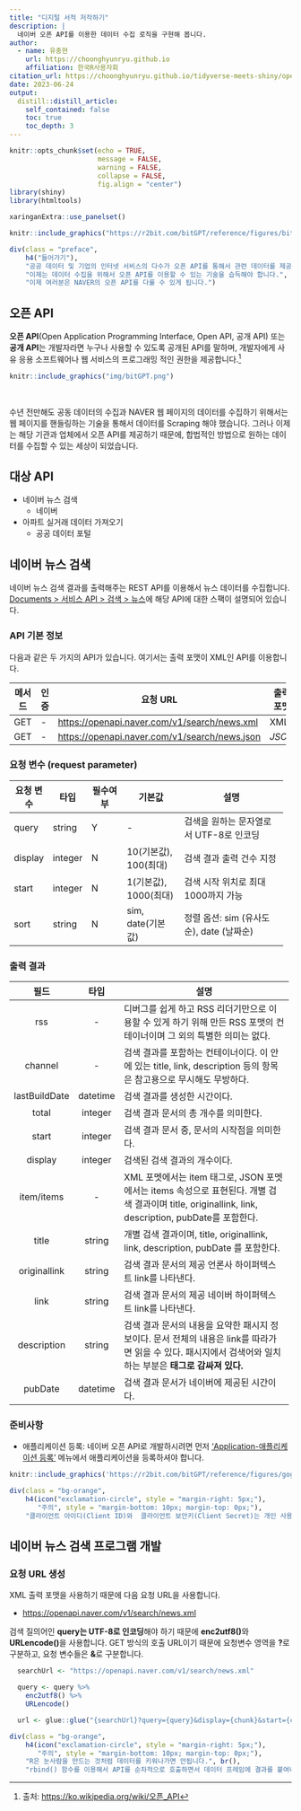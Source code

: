 ```yaml
---
title: "디지털 서적 저작하기"
description: |
  네이버 오픈 API를 이용한 데이터 수집 로직을 구현해 봅니다.  
author:
  - name: 유충현
    url: https://choonghyunryu.github.io
    affiliation: 한국R사용자회
citation_url: https://choonghyunryu.github.io/tidyverse-meets-shiny/open_api
date: 2023-06-24
output:
  distill::distill_article:
    self_contained: false  
    toc: true
    toc_depth: 3    
---
```


```r
knitr::opts_chunk$set(echo = TRUE, 
                      message = FALSE, 
                      warning = FALSE, 
                      collapse = FALSE,
                      fig.align = "center")
library(shiny)
library(htmltools)

xaringanExtra::use_panelset()
```

```r
knitr::include_graphics("https://r2bit.com/bitGPT/reference/figures/bitGPT.png")
```

```r
div(class = "preface", 
    h4("들어가기"),
    "공공 데이터 및 기업의 인터넷 서비스의 다수가 오픈 API를 통해서 관련 데이터를 제공합니다.", br(),
    "이제는 데이터 수집을 위해서 오픈 API를 이용할 수 있는 기술을 습득해야 합니다.", br(),
    "이제 여러분은 NAVER의 오픈 API를 다룰 수 있게 됩니다.")
```

## 오픈 API

**오픈 API**(Open Application Programming Interface, Open API, 공개 API) 또는 **공개 API**는 개발자라면 누구나 사용할 수 있도록 공개된 API를 말하며, 개발자에게 사유 응용 소프트웨어나 웹 서비스의 프로그래밍 적인 권한을 제공합니다.[^1]

```r
knitr::include_graphics("img/bitGPT.png")
```

[^1]: 출처: [https://ko.wikipedia.org/wiki/오픈_API](https://ko.wikipedia.org/wiki/오픈_API){.uri}

<br>

수년 전만해도 공동 데이터의 수집과 NAVER 웹 페이지의 데이터를 수집하기 위해서는 웹 페이지를 핸들링하는 기술을 통해서 데이터를 Scraping 해야 했습니다. 그러나 이제는 해당 기관과 업체에서 오픈 API를 제공하기 때문에, 합법적인 방법으로 원하는 데이터를 수집할 수 있는 세상이 되었습니다.

## 대상 API

-   네이버 뉴스 검색
    -   네이버
-   아파트 실거래 데이터 가져오기
    -   공공 데이터 포털

## 네이버 뉴스 검색

네이버 뉴스 검색 결과를 출력해주는 REST API를 이용해서 뉴스 데이터를 수집합니다. [Documents \> 서비스 API \> 검색 \> 뉴스](https://developers.naver.com/docs/serviceapi/search/news/news.md){target="_blank"}에 해당 API에 대한 스팩이 설명되어 있습니다.

### API 기본 정보

다음과 같은 두 가지의 API가 있습니다. 여기서는 출력 포맷이 XML인 API를 이용합니다.

+--------+------+-------------------------------------------------+---------------+
| 메서드 | 인증 | 요청 URL                                        | **출력 포맷** |
+========+======+=================================================+===============+
| GET    | \-   | <https://openapi.naver.com/v1/search/news.xml>  | XML           |
+--------+------+-------------------------------------------------+---------------+
| GET    | \-   | <https://openapi.naver.com/v1/search/news.json> | *JSON*        |
+--------+------+-------------------------------------------------+---------------+

### 요청 변수 (request parameter)

+---------------+----------+--------------+-----------------------+------------------------------------------+
| **요청 변수** | **타입** | **필수여부** | **기본값**            | **설명**                                 |
+===============+==========+==============+=======================+==========================================+
| query         | string   | Y            | \-                    | 검색을 원하는 문자열로서 UTF-8로 인코딩  |
+---------------+----------+--------------+-----------------------+------------------------------------------+
| display       | integer  | N            | 10(기본값), 100(최대) | 검색 결과 출력 건수 지정                 |
+---------------+----------+--------------+-----------------------+------------------------------------------+
| start         | integer  | N            | 1(기본값), 1000(최대) | 검색 시작 위치로 최대 1000까지 가능      |
+---------------+----------+--------------+-----------------------+------------------------------------------+
| sort          | string   | N            | sim, date(기본값)     | 정렬 옵션: sim (유사도순), date (날짜순) |
+---------------+----------+--------------+-----------------------+------------------------------------------+

### 출력 결과

+---------------+----------+--------------------------------------------------------------------------------------------------------------------------------------------------------------+
| **필드**      | **타입** | **설명**                                                                                                                                                     |
+:=============:+:========:+==============================================================================================================================================================+
| rss           | \-       | 디버그를 쉽게 하고 RSS 리더기만으로 이용할 수 있게 하기 위해 만든 RSS 포맷의 컨테이너이며 그 외의 특별한 의미는 없다.                                        |
+---------------+----------+--------------------------------------------------------------------------------------------------------------------------------------------------------------+
| channel       | \-       | 검색 결과를 포함하는 컨테이너이다. 이 안에 있는 title, link, description 등의 항목은 참고용으로 무시해도 무방하다.                                           |
+---------------+----------+--------------------------------------------------------------------------------------------------------------------------------------------------------------+
| lastBuildDate | datetime | 검색 결과를 생성한 시간이다.                                                                                                                                 |
+---------------+----------+--------------------------------------------------------------------------------------------------------------------------------------------------------------+
| total         | integer  | 검색 결과 문서의 총 개수를 의미한다.                                                                                                                         |
+---------------+----------+--------------------------------------------------------------------------------------------------------------------------------------------------------------+
| start         | integer  | 검색 결과 문서 중, 문서의 시작점을 의미한다.                                                                                                                 |
+---------------+----------+--------------------------------------------------------------------------------------------------------------------------------------------------------------+
| display       | integer  | 검색된 검색 결과의 개수이다.                                                                                                                                 |
+---------------+----------+--------------------------------------------------------------------------------------------------------------------------------------------------------------+
| item/items    | \-       | XML 포멧에서는 item 태그로, JSON 포멧에서는 items 속성으로 표현된다. 개별 검색 결과이며 title, originallink, link, description, pubDate를 포함한다.          |
+---------------+----------+--------------------------------------------------------------------------------------------------------------------------------------------------------------+
| title         | string   | 개별 검색 결과이며, title, originallink, link, description, pubDate 를 포함한다.                                                                             |
+---------------+----------+--------------------------------------------------------------------------------------------------------------------------------------------------------------+
| originallink  | string   | 검색 결과 문서의 제공 언론사 하이퍼텍스트 link를 나타낸다.                                                                                                   |
+---------------+----------+--------------------------------------------------------------------------------------------------------------------------------------------------------------+
| link          | string   | 검색 결과 문서의 제공 네이버 하이퍼텍스트 link를 나타낸다.                                                                                                   |
+---------------+----------+--------------------------------------------------------------------------------------------------------------------------------------------------------------+
| description   | string   | 검색 결과 문서의 내용을 요약한 패시지 정보이다. 문서 전체의 내용은 link를 따라가면 읽을 수 있다. 패시지에서 검색어와 일치하는 부분은 **태그로 감싸져 있다.** |
+---------------+----------+--------------------------------------------------------------------------------------------------------------------------------------------------------------+
| pubDate       | datetime | 검색 결과 문서가 네이버에 제공된 시간이다.                                                                                                                   |
+---------------+----------+--------------------------------------------------------------------------------------------------------------------------------------------------------------+

### 준비사항

-   애플리케이션 등록: 네이버 오픈 API로 개발하시려면 먼저 ['Application-애플리케이션 등록'](https://developers.naver.com/apps/#/register?defaultScope=search){target="_blank"} 메뉴에서 애플리케이션을 등록하셔야 합니다.

```r
knitr::include_graphics('https://r2bit.com/bitGPT/reference/figures/gogh_01.png', dpi = 300)
```


```r
div(class = "bg-orange", 
    h4(icon("exclamation-circle", style = "margin-right: 5px;"), 
       "주의", style = "margin-bottom: 10px; margin-top: 0px;"), 
    "클라이언트 아이디(Client ID)와  클라이언트 보안키(Client Secret)는 개인 사용자에게 발급된 정보이므로 반드시 보안에 주의해야 합니다. 타인에게 공개 및 공유하면 안된 중요한 정보이므로 사용에 주의해야 합니다.")
```

## 네이버 뉴스 검색 프로그램 개발

### 요청 URL 생성

XML 출력 포맷을 사용하기 때문에 다음 요청 URL을 사용합니다.

-   <https://openapi.naver.com/v1/search/news.xml>

검색 질의어인 **query는 UTF-8로 인코딩**해야 하기 때문에 **enc2utf8()**와 **URLencode()**을 사용합니다. GET 방식의 호출 URL이기 때문에 요청변수 영역을 **?**로 구분하고, 요청 변수들은 **&**로 구분합니다.

```r
  searchUrl <- "https://openapi.naver.com/v1/search/news.xml"

  query <- query %>%
    enc2utf8() %>%
    URLencode()

  url <- glue::glue("{searchUrl}?query={query}&display={chunk}&start={chunk_no}&sort={sort}")
```



```r
div(class = "bg-orange", 
    h4(icon("exclamation-circle", style = "margin-right: 5px;"), 
       "주의", style = "margin-bottom: 10px; margin-top: 0px;"), 
    "R은 눈사람을 만드는 것처럼 데이터를 키워나가면 안됩니다.", br(),
    "rbind() 함수를 이용해서 API를 순차적으로 호출하면서 데이터 프레임에 결과를 붙여나가면 안됩니다. R 데이터 프레임에 관측치를 붙여나가면서 데이터를 크게 불리는 작업은 치명적인 성능 감소를 가져옵니다.")
```
